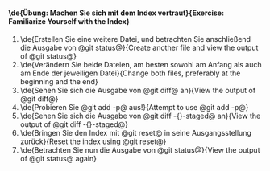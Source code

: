 ==== \de{'''Übung:''' Machen Sie sich mit dem Index vertraut}{'''Exercise:''' Familiarize Yourself with the Index} ====

# \de{Erstellen Sie eine weitere Datei, und betrachten Sie anschließend die Ausgabe von @git status@}{Create another file and view the output of @git status@}
# \de{Verändern Sie beide Dateien, am besten sowohl am Anfang als auch am Ende der jeweiligen Datei}{Change both files, preferably at the beginning and the end}
# \de{Sehen Sie sich die Ausgabe von @git diff@ an}{View the output of @git diff@}
# \de{Probieren Sie @git add -p@ aus!}{Attempt to use @git add -p@}
# \de{Sehen Sie sich die Ausgabe von @git diff -{}-staged@ an}{View the output of @git diff -{}-staged@}
# \de{Bringen Sie den Index mit @git reset@ in seine Ausgangsstellung zurück}{Reset the index using @git reset@}
# \de{Betrachten Sie nun die Ausgabe von @git status@}{View the output of @git status@ again}
